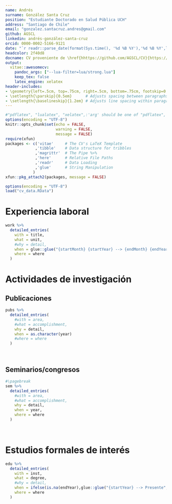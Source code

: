 ```yaml
---
name: Andrés
surname: González Santa Cruz
position: "Estudiante Doctorado en Salud Pública UCH"
address: "Santiago de Chile"
email: "gonzalez.santacruz.andres@gmail.com"
github: AGSCL
linkedin: andrés-gonzález-santa-cruz
orcid: 0000-0002-5166-9121
date: "`r readr::parse_date(format(Sys.time(), '%d %B %Y'),'%d %B %Y',locale=readr::locale('en'))`"
headcolor: 2f40d8
docname: CV proveniente de \href{hhttps://github.com/AGSCL/CV}{https://github.com/AGSCL/CV}
output: 
  vitae::awesomecv:
    pandoc_args: ["--lua-filter=lua/strong.lua"] 
    keep_tex: false
    latex_engine: xelatex   
header-includes:
- \geometry{left=.5cm, top=.75cm, right=.5cm, bottom=.75cm, footskip=0.5cm}
- \setlength{\parskip}{0.5em}      # Adjusts spacing between paragraphs
- \setlength{\baselineskip}{1.2em} # Adjusts line spacing within paragraphs
---
```


```r
#"pdflatex", "lualatex", "xelatex",:'arg' should be one of "pdflatex", "lualatex", "xelatex", "tectonic"
options(encoding = "UTF-8")
knitr::opts_chunk$set(echo = FALSE,
                      warning = FALSE,
                      message = FALSE)
require(xfun)
packages <- c('vitae'     # The CV's LaTeX Template
             ,'tibble'    # Data structure for tribbles
             ,'magrittr'  # The Pipe %>%
             ,'here'      # Relative File Paths
             ,'readr'     # Data Loading
             ,'glue'      # String Manipulation
            )
xfun::pkg_attach2(packages, message = FALSE)

options(encoding = "UTF-8")
load("cv_data.RData")

```

# Experiencia laboral
\fontsize{9pt}{1em}\color{text}
```r
work %>%
  detailed_entries(
    with = title,
    what = unit,
    #why = detail,
    when = glue::glue("{startMonth} {startYear} --> {endMonth} {endYear}",.na = ""),
    where = where
  )

```

# Actividades de investigación
## Publicaciones
\fontsize{9.5pt}{1.2em}\color{text}
```r
pubs %>%
  detailed_entries(
    #with = area,
    #what = accomplishment,
    why = detail,
    when = as.character(year)
    #where = where
  )
```

<br>

\vspace{0.8cm}

## Seminarios/congresos
\fontsize{9.5pt}{1.2em}\color{text}
```r
#\pagebreak
sem %>%
  detailed_entries(
    #with = area,
    #what = accomplishment,
    why = detail,
    when = year,
    where = where
  )
```

<br>

# Estudios formales de interés
\fontsize{9.5pt}{1.2em}\color{text}
```r
edu %>%
  detailed_entries(
    with = inst,
    what = degree,
    #why = detail,
    when = ifelse(is.na(endYear),glue::glue("{startYear} --> Presente",.na = ""),glue::glue("{startYear} --> {endYear}",.na = "")),
    where = where
  )
```

\pagebreak

\linebreak